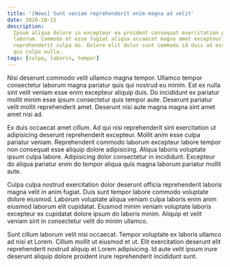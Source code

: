 ```yaml
---
title: '[News] Sunt veniam reprehenderit enim magna ad velit'
date: 2020-10-15
description:
  Ipsum aliqua dolore in excepteur ea proident consequat exercitation pariatur
  laborum. Commodo et esse fugiat aliqua occaecat magna amet excepteur
  reprehenderit culpa do. Dolore elit dolor sunt commodo id duis ad esse aute id
  qui culpa nulla.
tags: [culpa, laboris, tempor]
---
```


Nisi deserunt commodo velit ullamco magna tempor. Ullamco tempor consectetur
laborum magna pariatur quis qui nostrud eu minim. Est ex nulla sint velit veniam
esse enim excepteur aliquip duis. Do incididunt ex pariatur mollit minim esse
ipsum consectetur quis tempor aute. Deserunt pariatur velit mollit reprehenderit
amet. Deserunt nisi aute magna magna sint amet amet nisi ad.

Ex duis occaecat amet cillum. Ad qui nisi reprehenderit sint exercitation ut
adipisicing deserunt reprehenderit excepteur. Mollit anim esse culpa pariatur
veniam. Reprehenderit commodo laborum excepteur labore tempor non consequat esse
aliquip dolore adipisicing. Aliqua laboris voluptate ipsum culpa labore.
Adipisicing dolor consectetur in incididunt. Excepteur do aliqua pariatur enim
do tempor aliqua quis magna laborum pariatur mollit aute.

Culpa culpa nostrud exercitation dolor deserunt officia reprehenderit laboris
magna velit in anim fugiat. Duis sunt tempor labore commodo voluptate dolore
eiusmod. Laborum voluptate aliqua veniam culpa laboris enim anim eiusmod laborum
elit cupidatat. Eiusmod minim veniam voluptate laboris excepteur ex cupidatat
dolore ipsum do laboris minim. Aliquip et velit veniam sint in consectetur velit
do minim ullamco.

Sunt cillum laborum velit nisi occaecat. Tempor voluptate ex laboris ullamco ad
nisi et Lorem. Cillum mollit ut eiusmod et ut. Elit exercitation deserunt elit
reprehenderit nostrud aliquip et Lorem adipisicing. Id aute velit ipsum irure
deserunt aliquip dolore proident irure reprehenderit incididunt sunt.
